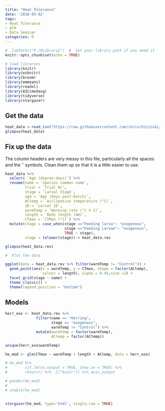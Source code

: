 ```yaml
---
title: "Heat Tolerance"
date: '2018-03-02'
tags:
- Heat Tolerance
- glm
- Data Seminar
categories: R
---
```


```r
# .libPaths("P:/RLibrary2")  #  Set your library path if you need it
knitr::opts_chunk$set(echo = TRUE)

# load libraries
library(knitr)
library(ezknitr)
library(broom)
library(emmeans)
library(readxl)
library(AICcmodavg)
library(tidyverse)
library(stargazer)
```

## Get the data

```r

heat_data <-read_csv("https://raw.githubusercontent.com/chrischizinski/snr-r-group/master/data/HeatTolerance.csv", na = "NA")
glimpse(heat_data)
```


## Fix up the data 

The column headers are very messy in this file, particularly all the spaces and the $^\circ$ symbols.   Clean them up so that it is a little easier to use. 


```r
heat_data %>% 
  select(-`Age (degree-days)`) %>% 
  rename(name = `Species common name`,
         trial = `Trial Nr`,
         stage = `Larval Stage`,
         age = `Age (days post-hatch)`,
         ACtemp = `Acclimation temperature (°C)`,
         ID = `Larval ID`,
         warmTemp = `Warming rate (°C h-1)`,
         length = `Body length (mm)`,
         CTmax = `CTMax (°C)`) %>% 
  mutate(stage = case_when(stage =="Feeding larva"~ "exogenous",
                           stage =="Feeding Larvae"~ "exogenous",
                           TRUE ~ stage),
         stage = tolower(stage))-> heat_data.rev

glimpse(heat_data.rev)

#  Plot the data 

ggplot(data = heat_data.rev %>% filter(warmTemp != "Control")) +
  geom_point(aes(x = warmTemp, y = CTmax, shape = factor(ACtemp),
                 colour = length), alpha = 0.45,size =2) +
  facet_grid(stage ~ name) +
  theme_classic() +
  theme(legend.position = "bottom")


```

## Models

```r
herr_exo <- heat_data.rev %>% 
              filter(name == "Herring", 
                     stage == "exogenous",
                     warmTemp != "Control") %>% 
              mutate(warmTemp = factor(warmTemp),
                     ACtemp = factor(ACtemp))

unique(herr_exo$warmTemp)

he_mod <- glm(CTmax ~ warmTemp + length + ACtemp, data = herr_exo)

# he_mod %>% 
#        sjt.lm(no.output = TRUE, show.se = TRUE) %>% 
#        return() %>% .[["knitr"]] %>% asis_output

# pander(he_mod)
# 
# xtable(he_mod)
  
```

```r
stargazer(he_mod, type='html', single.row = TRUE)

```

